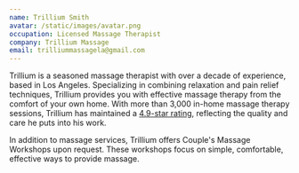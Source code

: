 ```yaml
---
name: Trillium Smith
avatar: /static/images/avatar.png
occupation: Licensed Massage Therapist
company: Trillium Massage
email: trilliummassagela@gmail.com
---
```


Trillium is a seasoned massage therapist with over a decade of experience, based in Los Angeles. Specializing in combining relaxation and pain relief techniques, Trillium provides you with effective massage therapy from the comfort of your own home. With more than 3,000 in-home massage therapy sessions, Trillium has maintained a <a className="font-bold text-primary-500 underline-offset-0 transition-transform duration-300 hover:scale-105 hover:underline dark:text-primary-400" href="/reviews">4.9-star rating</a>, reflecting the quality and care he puts into his work.

In addition to massage services, Trillium offers Couple's Massage Workshops upon request. These workshops focus on simple, comfortable, effective ways to provide massage.
